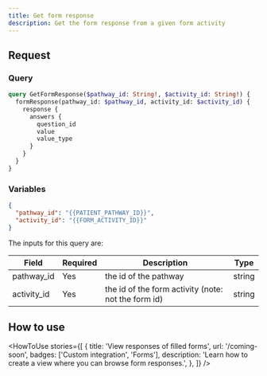 ```yaml
---
title: Get form response
description: Get the form response from a given form activity
---
```


## Request

### Query

```graphql
query GetFormResponse($pathway_id: String!, $activity_id: String!) {
  formResponse(pathway_id: $pathway_id, activity_id: $activity_id) {
    response {
      answers {
        question_id
        value
        value_type
      }
    }
  }
}
```

### Variables

```json
{
  "pathway_id": "{{PATIENT_PATHWAY_ID}}",
  "activity_id": "{{FORM_ACTIVITY_ID}}"
}
```

The inputs for this query are:

<div className="table-wrapper">
  <table>
    <thead>
      <tr>
        <th>Field</th>
        <th>Required</th>
        <th>Description</th>
        <th>Type</th>
      </tr>
    </thead>
    <tbody>
      <tr>
        <td>pathway_id</td>
        <td>Yes</td>
        <td>the id of the pathway</td>
        <td>string</td>
      </tr>
      <tr>
        <td>activity_id</td>
        <td>Yes</td>
        <td>the id of the form activity (note: not the form id)</td>
        <td>string</td>
      </tr>
    </tbody>
  </table>
</div>

## How to use

<HowToUse
  stories={[
    {
      title: 'View responses of filled forms',
      url: '/coming-soon',
      badges: ['Custom integration', 'Forms'],
      description:
        'Learn how to create a view where you can browse form responses.',
    },
  ]}
/>
